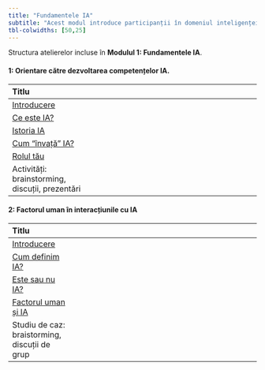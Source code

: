 ```yaml
---
title: "Fundamentele IA"
subtitle: "Acest modul introduce participanții în domeniul inteligenței artificiale. Vor explora exemple de tehnologie, vor învața despre algoritmi simpli și vor aprofunda principiile etice care stau la baza IA."
tbl-colwidths: [50,25]
---
```



Structura atelierelor incluse în **Modulul 1: Fundamentele IA**.

::: {.grid}

::: {.g-col-6}
#### 1: Orientare către dezvoltarea competențelor IA.


| Titlu                                           |                                                                                             |
|:--------------------------------------------------|:---------------------------------------------------------------------------------------------------:|
| [Introducere](capitol1/1_0.html)      | <a href="capitol1/1_0.html" title="Vezi resursa" aria-label="Deschide resursa Introducere"><i class="fa-solid fa-book-open-reader fa-lg" aria-hidden="true"></i></a> |
| [Ce este IA?](capitol1/1_1.html)      | <a href="capitol1/1_1.html" title="Vezi resursa" aria-label="Deschide resursa Ce este IA?"><i class="fa-solid fa-book-open-reader fa-lg" aria-hidden="true"></i></a> |
| [Istoria IA](capitol1/1_2.html)       | <a href="capitol1/1_2.html" title="Vezi resursa" aria-label="Deschide resursa Istoria IA"><i class="fa-solid fa-book-open-reader fa-lg" aria-hidden="true"></i></a>  |
| [Cum "învață" IA?](capitol1/1_3.html) | <a href="capitol1/1_3.html" title="Vezi resursa" aria-label="Deschide resursa Cum 'învață' IA?"><i class="fa-solid fa-book-open-reader fa-lg" aria-hidden="true"></i></a>  |
| [Rolul tău](capitol1/1_4.html)        | <a href="capitol1/1_4.html" title="Vezi resursa" aria-label="Deschide resursa Rolul tău"><i class="fa-solid fa-book-open-reader fa-lg"  aria-hidden="true"></i></a>  |
| Activități: brainstorming, discuții, prezentări   | <span><i class="fa-solid fa-book-open-reader fa-lg" title="Activități offline"></i> <i class="fa-solid fa-people-group fa-lg" title="Activitate offline"></i></span> |

:::

::: {.g-col-6}
#### 2: Factorul uman în interacțiunile cu IA

| Titlu                            |                                                                                                     |
|:---------------------------------|:---------------------------------------------------------------------------------------------------:|
| [Introducere](capitol2/2_0.html)             | <a href="capitol2/2_0.html" title="Vezi resursa" aria-label="Deschide resursa Introducere"><i class="fa-solid fa-book-open-reader fa-lg" aria-hidden="true"></i></a>|
| [Cum definim IA?](capitol2/2_1.html)         | <a href="capitol2/2_1.html" title="Vezi resursa" aria-label="Deschide resursa Cum definim IA?"><i class="fa-solid fa-book-open-reader fa-lg" aria-hidden="true"></i></a>|
| [Este sau nu IA?](capitol2/2_2.html)         | <a href="capitol2/2_2.html" title="Vezi resursa" aria-label="Deschide resursa Este sau nu IA?"><i class="fa-solid fa-book-open-reader fa-lg" aria-hidden="true"></i></a>|
| [Factorul uman și IA](capitol2/2_3.html) | <a href="capitol2/2_3.html" title="Vezi resursa" aria-label="Deschide resursa Factorul unam și IA"><i class="fa-solid fa-book-open-reader fa-lg" aria-hidden="true"></i></a>|
| Studiu de caz: braistorming, discuții de grup | <span><i class="fa-solid fa-book-open-reader fa-lg" title="Activități offline"></i> <i class="fa-solid fa-people-group fa-lg" title="Activitate offline"></i>|

:::


:::

